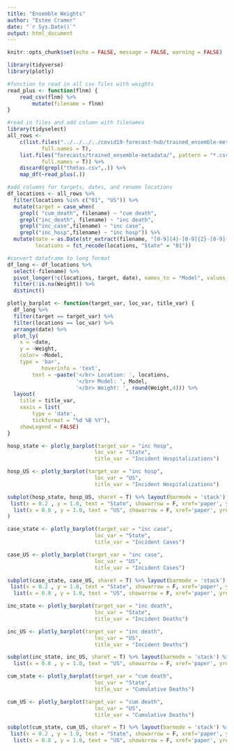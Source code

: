 ```yaml
---
title: "Ensemble Weights"
author: "Estee Cramer"
date: "`r Sys.Date()`"
output: html_document
---
```


```r
knitr::opts_chunk$set(echo = FALSE, message = FALSE, warning = FALSE)
```

```r
library(tidyverse)
library(plotly)
```


```r
#function to read in all csv files with weights 
read_plus <- function(flnm) {
    read_csv(flnm) %>% 
        mutate(filename = flnm)
}

#read in files and add column with filenames 
library(tidyselect)
all_rows <-
    c(list.files("../../../../covid19-forecast-hub/trained_ensemble-metadata/", pattern = "*.csv", 
           full.names = T),
    list.files("forecasts/trained_ensemble-metadata/", pattern = "*.csv", 
           full.names = T)) %>% 
    discard(grepl("thetas.csv",.)) %>% 
    map_df(~read_plus(.)) 

#add columns for targets, dates, and rename locations
df_locations <- all_rows %>% 
  filter(locations %in% c("01", "US")) %>%
  mutate(target = case_when(
    grepl( "cum_death", filename) ~ "cum death",
    grepl("inc_death", filename) ~ "inc death",
    grepl("inc_case",filename) ~ "inc case",
    grepl("inc_hosp",filename) ~ "inc hosp")) %>%
  mutate(date = as.Date(str_extract(filename, "[0-9]{4}-[0-9]{2}-[0-9]{2}"), format="%Y-%m-%d"),
         locations = fct_recode(locations, "State" = "01")) 

#convert dataframe to long format
df_long <- df_locations %>%
  select(-filename) %>%
  pivot_longer(!c(locations, target, date), names_to = "Model", values_to = "Weight") %>% 
  filter(!is.na(Weight)) %>% 
  distinct()
```


```r
plotly_barplot <- function(target_var, loc_var, title_var) {
  df_long %>% 
  filter(target == target_var) %>%
  filter(locations == loc_var) %>%
  arrange(date) %>%
  plot_ly(
    x = ~date, 
    y = ~Weight, 
    color= ~Model,
    type = 'bar',
           hoverinfo = 'text',
        text = ~paste('</br> Location: ', locations,
                      '</br> Model: ', Model,
                      '</br> Weight: ', round(Weight,4))) %>%
  layout(
    title = title_var,
    xaxis = list(
        type = 'date',
        tickformat = "%d %B %Y"),
    showLegend = FALSE)
} 
```



```r
hosp_state <- plotly_barplot(target_var = "inc hosp",
                            loc_var = "State",
                            title_var = "Incident Hospitalizations") 

hosp_US <- plotly_barplot(target_var = "inc hosp",
                            loc_var = "US",
                            title_var = "Incident Hospitalizations") 

subplot(hosp_state, hosp_US, shareY = T) %>% layout(barmode = 'stack') %>% layout(annotations = list(
 list(x = 0.2 , y = 1.0, text = "State", showarrow = F, xref='paper', yref='paper'),
  list(x = 0.8 , y = 1.0, text = "US", showarrow = F, xref='paper', yref='paper'))
)
```

```r
case_state <- plotly_barplot(target_var = "inc case",
                            loc_var = "State",
                            title_var = "Incident Cases") 

case_US <- plotly_barplot(target_var = "inc case",
                            loc_var = "US",
                            title_var = "Incident Cases") 

subplot(case_state, case_US, shareY = T) %>% layout(barmode = 'stack') %>% layout(annotations = list(
 list(x = 0.2 , y = 1.0, text = "State", showarrow = F, xref='paper', yref='paper'),
  list(x = 0.8 , y = 1.0, text = "US", showarrow = F, xref='paper', yref='paper')))
```


```r
inc_state <- plotly_barplot(target_var = "inc death",
                            loc_var = "State",
                            title_var = "Incident Deaths") 

inc_US <- plotly_barplot(target_var = "inc death",
                            loc_var = "US",
                            title_var = "Incident Deaths") 

subplot(inc_state, inc_US, shareY = T) %>% layout(barmode = 'stack') %>% layout(barmode = 'stack') %>% layout(annotations = list(list(x = 0.2 , y = 1.0, text = "State", showarrow = F, xref='paper', yref='paper'),
  list(x = 0.8 , y = 1.0, text = "US", showarrow = F, xref='paper', yref='paper')))
```


```r
cum_state <- plotly_barplot(target_var = "cum death",
                            loc_var = "State",
                            title_var = "Cumulative Deaths") 

cum_US <- plotly_barplot(target_var = "cum death",
                            loc_var = "US",
                            title_var = "Cumulative Deaths") 

subplot(cum_state, cum_US, shareY = T) %>% layout(barmode = 'stack') %>% layout(annotations = list(
 list(x = 0.2 , y = 1.0, text = "State", showarrow = F, xref='paper', yref='paper'),
  list(x = 0.8 , y = 1.0, text = "US", showarrow = F, xref='paper', yref='paper')))
```
